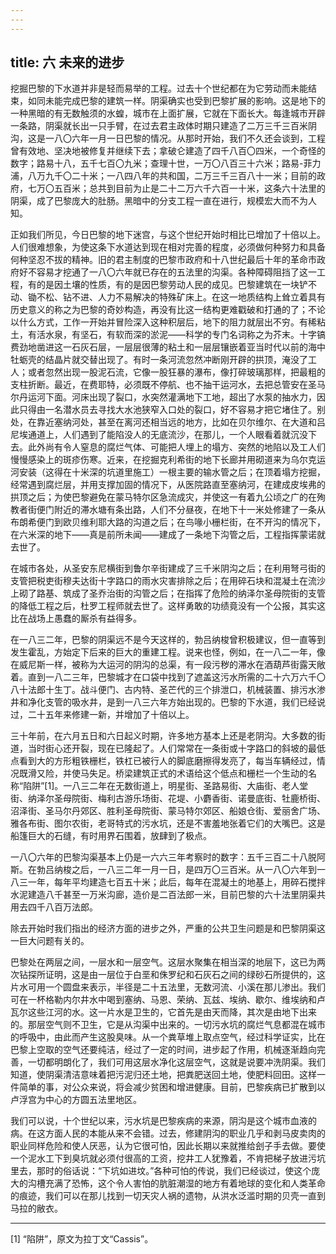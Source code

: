 ```yaml
---
---
---
```

title: 六 未来的进步
---




挖掘巴黎的下水道并非是轻而易举的工程。过去十个世纪都在为它劳动而未能结束，如同未能完成巴黎的建筑一样。阴渠确实也受到巴黎扩展的影响。这是地下的一种黑暗的有无数触须的水蝗，城市在上面扩展，它就在下面长大。每逢城市开辟一条路，阴渠就长出一只手臂，在过去君主政体时期只建造了二万三千三百米阴沟，这是一八〇六年一月一日巴黎的情况。从那时开始，我们不久还会谈到，工程曾有效地、坚决地被修复并继续下去；拿破仑建造了四千八百〇四米，一个奇怪的数字；路易十八，五千七百〇九米；查理十世，一万〇八百三十六米；路易-菲力浦，八万九千〇二十米；一八四八年的共和国，二万三千三百八十一米；目前的政府，七万〇五百米；总共到目前为止是二十二万六千六百一十米，这条六十法里的阴渠，成了巴黎庞大的肚肠。黑暗中的分支工程一直在进行，规模宏大而不为人知。

正如我们所见，今日巴黎的地下迷宫，与这个世纪开始时相比已增加了十倍以上。人们很难想象，为使这条下水道达到现在相对完善的程度，必须做何种努力和具备何种坚忍不拔的精神。旧的君主制度的巴黎市政府和十八世纪最后十年的革命市政府好不容易才挖通了一八〇六年就已存在的五法里的沟渠。各种障碍阻挡了这一工程，有的是因土壤的性质，有的是因巴黎劳动人民的成见。巴黎建筑在一块铲不动、锄不松、钻不进、人力不易解决的特殊矿床上。在这一地质结构上耸立着具有历史意义的称之为巴黎的奇妙构造，再没有比这一结构更难戳破和打通的了；不论以什么方式，工作一开始并冒险深入这种积层后，地下的阻力就层出不穷。有稀粘土，有活水泉，有坚石，有软而深的淤泥——科学的专门名词称之为芥末。十字镐费劲地凿进这一石灰石层，一层层很薄的粘土和一层层镶嵌着亚当时代以前的海中牡蛎壳的结晶片就交替出现了。有时一条河流忽然冲断刚开辟的拱顶，淹没了工人；或者忽然出现一股泥石流，它像一股狂暴的瀑布，像打碎玻璃那样，把最粗的支柱折断。最近，在费耶特，必须既不停航、也不抽干运河水，去把总管安在圣马尔丹运河下面。河床出现了裂口，水突然灌满地下工地，超出了水泵的抽水力，因此只得由一名潜水员去寻找大水池狭窄入口处的裂口，好不容易才把它堵住了。别处，在靠近塞纳河处，甚至在离河还相当远的地方，比如在贝尔维尔、在大道和吕尼埃通道上，人们遇到了能陷没人的无底流沙，在那儿，一个人眼看着就沉没下去。此外尚有令人窒息的腐烂气体、可能把人埋上的塌方、突然的地陷以及工人们慢慢感染上的斑疹伤寒。近来，在挖掘克利希街的地下长廊并用砌道来为乌尔克运河安装（这得在十米深的坑道里施工）一根主要的输水管之后；在顶着塌方挖掘，经常遇到腐烂层，并用支撑加固的情况下，从医院路直至塞纳河，在建成皮埃弗的拱顶之后；为使巴黎避免在蒙马特尔区急流成灾，并使这一有着九公顷之广的在殉教者街便门附近的滞水塘有条出路，人们不分昼夜，在地下十一米处修建了一条从布朗希便门到欧贝维利耶大路的沟道之后；在鸟喙小栅栏街，在不开沟的情况下，在六米深的地下——真是前所未闻——建成了一条地下沟管之后，工程指挥蒙诺就去世了。

在城市各处，从圣安东尼横街到鲁尔辛街建成了三千米阴沟之后；在利用弩弓街的支管把税吏街穆夫达街十字路口的雨水灾害排除之后；在用碎石块和混凝土在流沙上砌了路基、筑成了圣乔治街的沟管之后；在指挥了危险的纳泽尔圣母院街的支管的降低工程之后，杜罗工程师就去世了。这样勇敢的功绩竟没有一个公报，其实这比在战场上愚蠢的厮杀有益得多。

在一八三二年，巴黎的阴渠远不是今天这样的，勃吕纳梭曾积极建议，但一直等到发生霍乱，方始定下后来的巨大的重建工程。说来也怪，例如，在一八二一年，像在威尼斯一样，被称为大运河的阴沟的总渠，有一段污秽的滞水在酒葫芦街露天敞着。直到一八二三年，巴黎城才在口袋中找到了遮盖这污水所需的二十六万六千〇八十法郎十生丁。战斗便门、古内特、圣芒代的三个排泄口，机械装置、排污水渗井和净化支管的吸水井，是到一八三六年方始出现的。巴黎的下水道，我们已经说过，二十五年来修建一新，并增加了十倍以上。

三十年前，在六月五日和六日起义时期，许多地方基本上还是老阴沟。大多数的街道，当时街心还开裂，现在已隆起了。人们常常在一条街或十字路口的斜坡的最低点看到大的方形粗铁栅栏，铁杠已被行人的脚底磨擦得发亮了，每当车辆经过，情况既滑又险，并使马失足。桥梁建筑正式的术语给这个低点和栅栏一个生动的名称“陷阱”[1]。一八三二年在无数街道上，明星街、圣路易街、大庙街、老人堂街、纳泽尔圣母院街、梅利古游乐场街、花堤、小麝香街、诺曼底街、牡鹿桥街、沼泽街、圣马尔丹郊区、胜利圣母院街、蒙马特尔郊区、船娘仓街、爱丽舍广场、雅各布街、图尔农街，老哥特式的污水坑，还是不害羞地张着它们的大嘴巴。这是船篷巨大的石缝，有时用界石围着，放肆到了极点。

一八〇六年的巴黎沟渠基本上仍是一六六三年考察时的数字：五千三百二十八脱阿斯。在勃吕纳梭之后，一八三二年一月一日，是四万〇三百米。从一八〇六年到一八三一年，每年平均建造七百五十米；此后，每年在混凝土的地基上，用碎石搅拌水泥建造八千甚至一万米沟廊，造价是二百法郎一米，目前巴黎的六十法里阴渠共用去四千八百万法郎。

除去开始时我们指出的经济方面的进步之外，严重的公共卫生问题是和巴黎阴渠这一巨大问题有关的。

巴黎处在两层之间，一层水和一层空气。这层水聚集在相当深的地层下，这已为两次钻探所证明，这是由一层位于白垩和侏罗纪和石灰石之间的绿砂石所提供的，这片水可用一个圆盘来表示，半径是二十五法里，无数河流、小溪在那儿渗出。我们可在一杯格勒内尔井水中喝到塞纳、马恩、荣纳、瓦兹、埃纳、歇尔、维埃纳和卢瓦尔这些江河的水。这一片水是卫生的，它首先是由天而降，其次是由地下出来的。那层空气则不卫生，它是从沟渠中出来的。一切污水坑的腐烂气息都混在城市的呼吸中，由此而产生这股臭味。从一个粪草堆上取点空气，经过科学证实，比在巴黎上空取的空气还要纯洁，经过了一定的时间，进步起了作用，机械逐渐趋向完善，一切都明朗化了，我们可用这层水净化这层空气，这就是说要冲洗阴渠。我们知道，使阴渠清洁意味着把污泥归还土地，把粪肥送回土地，使肥料回田。这样一件简单的事，对公众来说，将会减少贫困和增进健康。目前，巴黎疾病已扩散到以卢浮宫为中心的方圆五法里地区。

我们可以说，十个世纪以来，污水坑是巴黎疾病的来源，阴沟是这个城市血液的病。在这方面人民的本能从来不会错。过去，修建阴沟的职业几乎和剥马皮卖肉的职业同样危险和使人厌恶，认为它很可怕，因此长期以来就推给刽子手去做。要使一个泥水工下到臭坑就必须付很高的工资，挖井工人犹豫着，不肯把梯子放进污坑里去，那时的俗话说：“下坑如进坟。”各种可怕的传说，我们已经谈过，使这个庞大的沟槽充满了恐怖，这个令人害怕的肮脏潮湿的地方有着地球的变化和人类革命的痕迹，我们可以在那儿找到一切天灾人祸的遗物，从洪水泛滥时期的贝壳一直到马拉的敝衣。



* * *



[1] “陷阱”，原文为拉丁文“Cassis”。